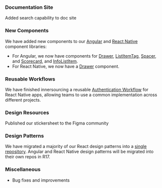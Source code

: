 ### Documentation Site

Added search capability to doc site

### New Components

We have added new components to our [Angular](https://pxblue-components.github.io/angular) and [React Native](https://pxblue-components.github.io/react-native) component libraries:

-   For Angular, we now have components for [Drawer](https://pxblue-components.github.io/angular-dev/?path=/info/components-drawer--readme), [ListItemTag](https://pxblue-components.github.io/angular-dev/?path=/info/components-list-item-tag--readme), [Spacer](https://pxblue-components.github.io/angular-dev/?path=/info/components-spacer--readme), and
    [Scorecard](https://pxblue-components.github.io/angular-dev/?path=/info/components-score-card--readme), and [InfoListItem](https://pxblue-components.github.io/angular-dev/?path=/info/components-info-list-item--readme).
-   For React Native, we now have a [Drawer](https://pxblue-components.github.io/react-native/?path=/info/components-documentation--drawer) component.

### Reusable Workflows

We have finished innersourcing a reusable [Authentication Workflow](https://www.npmjs.com/package/@pxblue/react-native-auth-workflow) for React Native apps, allowing teams to use a common implementation across different projects.

### Design Resources

Published our stickersheet to the Figma community

### Design Patterns

We have migrated a majority of our React design patterns into a [single repository](https://codesandbox.io/s/github/pxblue/react-design-patterns).  Angular and React Native design patterns will be migrated into their own repos in R17.

### Miscellaneous

-   Bug fixes and improvements
